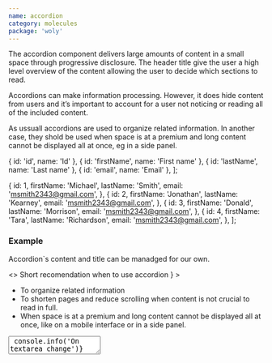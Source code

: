 ```yaml
---
name: accordion
category: molecules
package: 'woly'
---
```



The accordion component delivers large amounts of content in a small space through progressive disclosure.
The header title give the user a high level overview of the content allowing the user to decide which sections to read.

Accordions can make information processing.
However, it does hide content from users and it’s important to account for a user not noticing or reading all of the included content.

As ussuall accordions are used to organize related information.
In another case, they shold be used when space is at a premium and long content cannot be displayed all at once,
eg in a side panel.

  { id: 'id', name: 'Id' },
  { id: 'firstName', name: 'First name' },
  { id: 'lastName', name: 'Last name' },
  { id: 'email', name: 'Email' },
];

  {
    id: 1,
    firstName: 'Michael',
    lastName: 'Smith',
    email: 'msmith2343@gmail.com',
  },
  {
    id: 2,
    firstName: 'Jonathan',
    lastName: 'Kearney',
    email: 'msmith2343@gmail.com',
   },
  {
    id: 3,
    firstName: 'Donald',
    lastName: 'Morrison',
    email: 'msmith2343@gmail.com',
  },
  {
    id: 4,
    firstName: 'Tara',
    lastName: 'Richardson',
    email: 'msmith2343@gmail.com',
  },
];

### Example

Accordion`s content and title can be manadged for our own.

<Playground direction="vertical" size="L">
  <>
    <Accordion
      variant="primary"
      isOpen={false}
      title={<Text type="L">Short recomendation when to use accordion&nbsp;</Text>}
    >
      <div>
        <ul style={{ margin: '0 0 10px 0', paddingLeft: '20px' }}>
          <li>
            <Text type="S">To organize related information&nbsp;</Text>
          </li>
          <li>
            <Text type="S">
              To shorten pages and reduce scrolling when content is not crucial to read in
              full.&nbsp;
            </Text>
          </li>
          <li>
            <Text type="S">
              When space is at a premium and long content cannot be displayed all at once, like on a
              mobile interface or in a side panel.&nbsp;
            </Text>
          </li>
        </ul>
        <Field label="Leave some comment" variant="primary">
          <TextArea
            name="comment"
            placeholder="Enter comment"
            onChange={() => console.info('On textarea change')}
            variant="primary"
            overflow="hidden"
          />
        </Field>
      </div>
    </Accordion>
    <Accordion
      variant="primary"
      isOpen={false}
      title={<Text type="L">Short recomendation when to use accordion&nbsp;</Text>}
    >
      <div>
        <ul style={{ margin: '0 0 10px 0', paddingLeft: '20px' }}>
          <li>
            <Text type="S">To organize related information&nbsp;</Text>
          </li>
          <li>
            <Text type="S">
              To shorten pages and reduce scrolling when content is not crucial to read in
              full.&nbsp;
            </Text>
          </li>
          <li>
            <Text type="S">
              When space is at a premium and long content cannot be displayed all at once, like on a
              mobile interface or in a side panel.&nbsp;
            </Text>
          </li>
        </ul>
        <Field label="Leave some comment" variant="primary">
          <TextArea
            name="comment"
            placeholder="Enter comment"
            onChange={() => console.info('On textarea change')}
            variant="primary"
            overflow="hidden"
          />
        </Field>
      </div>
    </Accordion>
  </>
</Playground>

Accordion can be closed for default

<Playground size="L">
  <Accordion variant="primary" isOpen={false} title={<Text>Some text</Text>}>
    <Table columns={tableHead.length} variant="primary">
      <Thead>
        <Tr>
          {tableHead.map(({ id, name }) => (
            <Th key={id}>{name}</Th>
          ))}
        </Tr>
      </Thead>
      <Tbody>
        {tableRows.map((row) => (
          <Tr>
            {tableHead.map(({ id }) => (
              <Td key={id}>{row[id]}</Td>
            ))}
          </Tr>
        ))}
      </Tbody>
    </Table>
  </Accordion>
</Playground>

or open

<Playground>
  <Accordion variant="primary" isOpen={true} title={<span>Some text</span>}>
    <Table columns={tableHead.length} variant="primary">
      <Thead>
        <Tr>
          {tableHead.map(({ id, name }) => (
            <Th key={id}>{name}</Th>
          ))}
        </Tr>
      </Thead>
      <Tbody>
        {tableRows.map((row) => (
          <Tr>
            {tableHead.map(({ id }) => (
              <Td key={id}>{row[id]}</Td>
            ))}
          </Tr>
        ))}
      </Tbody>
    </Table>
  </Accordion>
</Playground>

### Kinds

| Name        | Description                                                 |
| ----------- | ----------------------------------------------------------- |
| `Accordion` | Base accordion. Useful for creating a new kind of accordion |

### Props

| Name       | Type              | Default       | Description                                            |
| ---------- | ----------------- | ------------- | ------------------------------------------------------ | --- |
| `children` | `React.ReactNode` |               | Content of accordion                                   |
| `isOpen`   | `boolean`         | `'false'`     | Whether the component is visible or not                |
| `title`    | `React.ReactNode` |               | Title of accordion, that triggers element of accordion |     |
| `variant`  | `string`          | `'secondary'` | Variant prop to style accordion component              |
